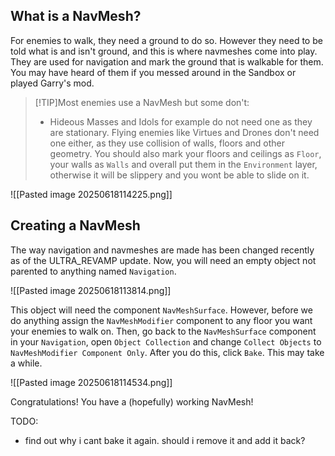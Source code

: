 ## What is a NavMesh?
For enemies to walk, they need a ground to do so. However they need to be told what is and isn't ground, and this is where navmeshes come into play. They are used for navigation and mark the ground that is walkable for them. You may have heard of them if you messed around in the Sandbox or played Garry's mod.


>[!TIP]Most enemies use a NavMesh but some don't:
>- Hideous Masses and Idols for example do not need one as they are stationary. Flying enemies like Virtues and Drones don't need one either, as they use collision of walls, floors and other geometry.
You should also mark your floors and ceilings as `Floor`, your walls as `Walls` and overall put them in the `Environment` layer, otherwise it will be slippery and you wont be able to slide on it.

![[Pasted image 20250618114225.png]]

## Creating a NavMesh
The way navigation and navmeshes are made has been changed recently as of the ULTRA_REVAMP update. Now, you will need an empty object not parented to anything named `Navigation`.

![[Pasted image 20250618113814.png]]

This object will need the component `NavMeshSurface`. However, before we do anything assign the `NavMeshModifier` component to any floor you want your enemies to walk on. Then, go back to the `NavMeshSurface` component in your `Navigation`, open `Object Collection` and change `Collect Objects` to `NavMeshModifier Component Only`. After you do this, click `Bake`. This may take a while.

![[Pasted image 20250618114534.png]]

Congratulations! You have a (hopefully) working NavMesh!


TODO:
- find out why i cant bake it again. should i remove it and add it back?